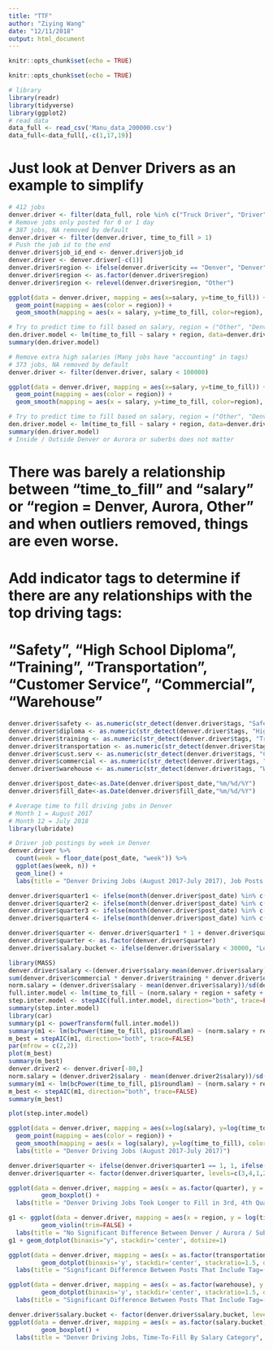 ```yaml
---
title: "TTF"
author: "Ziying Wang"
date: "12/11/2018"
output: html_document
---
```


```r
knitr::opts_chunk$set(echo = TRUE)
```

```r
knitr::opts_chunk$set(echo = TRUE)
```

```r
# library
library(readr)
library(tidyverse)
library(ggplot2)
# read data
data_full <- read_csv('Manu_data_200000.csv')
data_full<-data_full[,-c(1,17,19)]
```

# Just look at Denver Drivers as an example to simplify

```r
# 412 jobs
denver.driver <- filter(data_full, role %in% c("Truck Driver", "Driver", "CDL Driver"), region_state=="Denver-Aurora, CO MSA")
# Remove jobs only posted for 0 or 1 day
# 387 jobs, NA removed by default
denver.driver <- filter(denver.driver, time_to_fill > 1)
# Push the job id to the end
denver.driver$job_id_end <- denver.driver$job_id
denver.driver <- denver.driver[-c(1)]
denver.driver$region <- ifelse(denver.driver$city == "Denver", "Denver", ifelse(denver.driver$city == "Aurora", "Aurora", "Other"))
denver.driver$region <- as.factor(denver.driver$region)
denver.driver$region <- relevel(denver.driver$region, "Other")
```

```r
ggplot(data = denver.driver, mapping = aes(x=salary, y=time_to_fill)) +
  geom_point(mapping = aes(color = region)) +
  geom_smooth(mapping = aes(x = salary, y=time_to_fill, color=region), se=FALSE)
```

```r
# Try to predict time to fill based on salary, region = ("Other", "Denver", "Aurora")
den.driver.model <- lm(time_to_fill ~ salary + region, data=denver.driver)
summary(den.driver.model)
```

```r
# Remove extra high salaries (Many jobs have "accounting" in tags)
# 373 jobs, NA removed by default
denver.driver <- filter(denver.driver, salary < 100000)
```

```r
ggplot(data = denver.driver, mapping = aes(x=salary, y=time_to_fill)) +
  geom_point(mapping = aes(color = region)) +
  geom_smooth(mapping = aes(x = salary, y=time_to_fill, color=region), se=FALSE)
```

```r
# Try to predict time to fill based on salary, region = ("Other", "Denver", "Aurora")
den.driver.model <- lm(time_to_fill ~ salary + region, data=denver.driver)
summary(den.driver.model)
# Inside / Outside Denver or Aurora or suberbs does not matter
```

# There was barely a relationship between "time_to_fill" and "salary" or "region = Denver, Aurora, Other" and when outliers removed, things are even worse. 

# Add indicator tags to determine if there are any relationships with the top driving tags:
# "Safety", "High School Diploma", "Training", "Transportation", "Customer Service", "Commercial", "Warehouse"

```r
denver.driver$safety <- as.numeric(str_detect(denver.driver$tags, "Safety"))
denver.driver$diploma <- as.numeric(str_detect(denver.driver$tags, "High School Diploma"))
denver.driver$training <- as.numeric(str_detect(denver.driver$tags, "Training"))
denver.driver$transportation <- as.numeric(str_detect(denver.driver$tags, "Transportation"))
denver.driver$cust.serv <- as.numeric(str_detect(denver.driver$tags, "Customer Service"))
denver.driver$commercial <- as.numeric(str_detect(denver.driver$tags, "Commercial"))
denver.driver$warehouse <- as.numeric(str_detect(denver.driver$tags, "Warehouse"))
```

```r
denver.driver$post_date<-as.Date(denver.driver$post_date,"%m/%d/%Y")
denver.driver$fill_date<-as.Date(denver.driver$fill_date,"%m/%d/%Y")
```

```r
# Average time to fill driving jobs in Denver
# Month 1 = August 2017
# Month 12 = July 2018
library(lubridate)
```

```r
# Driver job postings by week in Denver
denver.driver %>%
  count(week = floor_date(post_date, "week")) %>%
  ggplot(aes(week, n)) + 
  geom_line() +
  labs(title = "Denver Driving Jobs (August 2017-July 2017), Job Posts Per Week")
```

```r
denver.driver$quarter1 <- ifelse(month(denver.driver$post_date) %in% c(1, 2, 3), 1, 0) 
denver.driver$quarter2 <- ifelse(month(denver.driver$post_date) %in% c(4, 5, 6), 1, 0)
denver.driver$quarter3 <- ifelse(month(denver.driver$post_date) %in% c(7, 8, 9), 1, 0) 
denver.driver$quarter4 <- ifelse(month(denver.driver$post_date) %in% c(10, 11, 12), 1, 0)
```

```r
denver.driver$quarter <- denver.driver$quarter1 * 1 + denver.driver$quarter2*2 + denver.driver$quarter3*3 + denver.driver$quarter4*4
denver.driver$quarter <- as.factor(denver.driver$quarter)
denver.driver$salary.bucket <- ifelse(denver.driver$salary < 30000, "Low", ifelse(denver.driver$salary < 50000, "Medium", "High"))
```

```r
library(MASS)
denver.driver$salary <-(denver.driver$salary-mean(denver.driver$salary))/sqrt(var(denver.driver$salary))
sum(denver.driver$commercial * denver.driver$training * denver.driver$quarter1 * as.factor(denver.driver$salary.bucket))
norm.salary = (denver.driver$salary - mean(denver.driver$salary))/sd(denver.driver$salary)
full.inter.model <- lm(time_to_fill ~ (norm.salary + region + safety + diploma + transportation + cust.serv + training + commercial + warehouse + quarter)^2, data = denver.driver)
step.inter.model <- stepAIC(full.inter.model, direction="both", trace=FALSE)
summary(step.inter.model)
library(car)
summary(p1 <- powerTransform(full.inter.model))
summary(m1 <- lm(bcPower(time_to_fill, p1$roundlam) ~ (norm.salary + region + safety + diploma + transportation + cust.serv + training + commercial + warehouse + quarter)^2, denver.driver))
m_best = stepAIC(m1, direction="both", trace=FALSE)
par(mfrow = c(2,2))
plot(m_best)
summary(m_best)
denver.driver2 <- denver.driver[-80,]
norm.salary = (denver.driver2$salary - mean(denver.driver2$salary))/sd(denver.driver2$salary)
summary(m1 <- lm(bcPower(time_to_fill, p1$roundlam) ~ (norm.salary + region + safety + diploma + transportation + cust.serv + training + commercial + warehouse + quarter)^2, denver.driver2))
m_best <- stepAIC(m1, direction="both", trace=FALSE)
summary(m_best)
```

```r
plot(step.inter.model)
```

```r
ggplot(data = denver.driver, mapping = aes(x=log(salary), y=log(time_to_fill))) +
  geom_point(mapping = aes(color = region)) +
  geom_smooth(mapping = aes(x = log(salary), y=log(time_to_fill), color=region), se=FALSE) +
  labs(title = "Denver Driving Jobs (August 2017-July 2017)")
```

```r
denver.driver$quarter <- ifelse(denver.driver$quarter1 == 1, 1, ifelse(denver.driver$quarter2 == 1, 2, ifelse(denver.driver$quarter3 == 1, 3, 4)))
denver.driver$quarter <- factor(denver.driver$quarter, levels=c(3,4,1,2))
```

```r
ggplot(data = denver.driver, mapping = aes(x = as.factor(quarter), y = log(time_to_fill))) + 
         geom_boxplot() +
  labs(title = "Denver Driving Jobs Took Longer to Fill in 3rd, 4th Quarter 2017", x="3rd / 4th Quarter 2017                                                1st / 2nd Quarter 2018" )
```


```r
g1 <- ggplot(data = denver.driver, mapping = aes(x = region, y = log(time_to_fill))) + 
         geom_violin(trim=FALSE) +
  labs(title = "No Significant Difference Between Denver / Aurora / Suburbs", x="Greater Denver Area Driver Jobs")
g1 + geom_dotplot(binaxis="y", stackdir='center', dotsize=1)
```

```r
ggplot(data = denver.driver, mapping = aes(x = as.factor(transportation), y = log(time_to_fill))) + 
         geom_dotplot(binaxis='y', stackdir='center', stackratio=1.5, dotsize=0.5) +
  labs(title = "Significant Difference Between Posts That Include Tag=(Transportation)", x="Transportation Jobs Fill Slower") + scale_x_discrete(labels=c("0" = "No Transportation", "1" = "Transportation"))
```

```r
ggplot(data = denver.driver, mapping = aes(x = as.factor(warehouse), y = log(time_to_fill))) + 
         geom_dotplot(binaxis='y', stackdir='center', stackratio=1.5, dotsize=0.5) +
  labs(title = "Significant Difference Between Posts That Include Tag=(Warehouse)", x="Warehouse Jobs Fill Quicker") + scale_x_discrete(labels=c("0" = "No Warehouse", "1" = "Warehouse"))
```

```r
denver.driver$salary.bucket <- factor(denver.driver$salary.bucket, levels=c("Low", "Medium", "High"))
ggplot(data = denver.driver, mapping = aes(x = as.factor(salary.bucket), y = log(time_to_fill))) + 
         geom_boxplot() +
  labs(title = "Denver Driving Jobs, Time-To-Fill By Salary Category", x="Under $30k Low,   $30k-$50k Medium,   Over $50k High" )
```